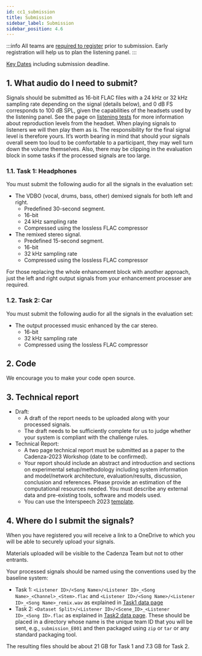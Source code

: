 ```yaml
---
id: cc1_submission
title: Submission
sidebar_label: Submission
sidebar_position: 4.6
---
```


:::info
All teams are [required to register](./cc1_registration.mdx) prior to submission. Early registration will help us to plan the listening panel.
:::

[Key Dates](/docs/cadenza1/Take%20part/cc1_key_dates) including submission deadline.

<!-- ## What evaluation data is provided?

The evaluation data consists of 1500 scenes. For each scene, you are provided with the signals received at each of the three microphones on the left and right hearing aid device. You will also be provided with JSON or csv formatted metadata consisting of

  1. the audiograms and DTT results for a set of listeners and
  2. a mapping of which listeners will listen to which scenes.

There will also be some clean audio examples for the target talker, that are not the same as the target utterance.

For the stage 1 HAAQI evalution, there will be one listener per scene and the scene-listener mapping will be the same for all teams.

For the stage 2 listening test evaluation, there will be five listeners per scene and each team will have a separate scene-listener mapping. The file formats will be the same as used for the development data; for details see the [Data Overview](./Data/cc1_data_overview) page. 
-->

## 1. What audio do I need to submit?

Signals should be submitted as 16-bit FLAC files with a 24 kHz or 32 kHz sampling rate depending on the signal (details below),
and 0 dB FS corresponds to 100 dB SPL, given the capabilities of the headsets used by the listening panel.
See the page on [listening tests](../data/cc1_listening_tests) for more information about reproduction levels from the headset.
When playing signals to listeners we will then play them as is.
The responsibility for the final signal level is therefore yours.
It’s worth bearing in mind that should your signals overall seem too loud to be comfortable to a participant,
they may well turn down the volume themselves.
Also, there may be clipping in the evaluation block in some tasks if the processed signals are too large.

### 1.1. Task 1: Headphones

You must submit the following audio for all the signals in the evaluation set:
- The VDBO (vocal, drums, bass, other) demixed signals for both left and right.
    - Predefined 30-second segment.
    - 16-bit
    - 24 kHz sampling rate
    - Compressed using the lossless FLAC compressor
- The remixed stereo signal.
    - Predefined 15-second segment.
    - 16-bit
    - 32 kHz sampling rate
    - Compressed using the lossless FLAC compressor

For those replacing the whole enhancement block with another approach, just the left and right output signals from your enhancement processer are required.

### 1.2. Task 2: Car

You must submit the following audio for all the signals in the evaluation set:
- The output processed music enhanced by the car stereo.
    - 16-bit
    - 32 kHz sampling rate
    - Compressed using the lossless FLAC compressor

## 2. Code

We encourage you to make your code open source.

## 3. Technical report

- Draft:
    - A draft of the report needs to be uploaded along with your processed signals.
    - The draft needs to be sufficiently complete for us to judge whether your system is compliant with the challenge rules.
- Technical Report:
    - A two page technical report must be submitted as a paper to the Cadenza-2023 Workshop (date to be confirmed).
    - Your report should include an abstract and introduction and sections on experimental setup/methodology including system information
      and model/network architecture, evaluation/results, discussion, conclusion and references.
      Please provide an estimation of the computational resources needed. You must describe any external data and pre-existing tools, software and models used.
    - You can use the Interspeech 2023 [template](https://interspeech2023.org/wp-content/uploads/2023/01/INTERSPEECH_2023_Paper_Kit.zip).

## 4. Where do I submit the signals?

When you have registered you will receive a link to a OneDrive to which you will be able to securely upload your signals.

Materials uploaded will be visible to the Cadenza Team but not to other entrants.

Your processed signals should be named using the conventions used by the baseline system:

* Task 1: `<Listener ID>/<Song Name>/<Listener ID>_<Song Name>_<Channel>_<Stem>.flac` and
`<Listener ID>/<Song Name>/<Listener ID>_<Song Name>_remix.wav` as explained in
[Task1 data page](../Data/cc1_data_overview_headphone)
* Task 2: `<Dataset Split>/<Listener ID>/<Scene_ID>_<Listener ID>_<Song ID>.flac` as explained in [Task2 data page](../Data/cc1_data_overview_car).
These should be placed in a directory whose name is the unique team ID that you will be sent, e.g., `submission_E001` and  then packaged using `zip` or `tar` or any standard packaging tool.

The resulting files should be about 21 GB for Task 1 and 7.3 GB for Task 2.


